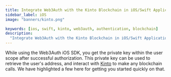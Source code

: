```yaml
---
title: Integrate Web3Auth with the Kinto Blockchain in iOS/Swift Applications
sidebar_label: iOS
image: "banners/kinto.png"

keywords: [ios, swift, kinto, web3auth, authentication, blockchain]
description:
  "Integrate Web3Auth with the Kinto Blockchain in iOS/Swift Applications | Documentation - Web3Auth"
---
```



<SEO
  title="Integrate Web3Auth with the Kinto Blockchain in iOS/Swift Applications"
  description="Integrate Web3Auth with the Kinto Blockchain in iOS/Swift Applications | Documentation - Web3Auth"
  image="https://web3auth.io/docs/banners/kinto.png"
  slug="/connect-blockchain/evm/kinto/ios"
/>

While using the Web3Auth iOS SDK, you get the private key within the user scope after successful
authorization. This private key can be used to retrieve the user's address, and interact with
[Kinto](https://www.kinto.xyz/) to make any blockchain calls. We have highlighted a few here for
getting you started quickly on that.

<EVMInteraction />
